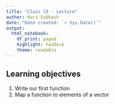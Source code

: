 ```yaml
---
title: "Class 18 - Lecture"
author: Hari Subhash
date: "Date created: `r Sys.Date()`"
output:
  html_notebook: 
    df_print: paged
    highlight: haddock
    theme: readable
---
```

## **Learning objectives**
1. Write our first function
2. Map a function to elements of a vector

